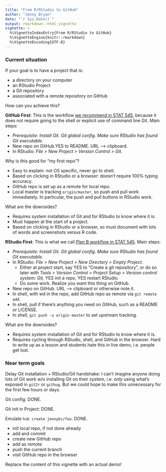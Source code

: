 ```yaml
---
title: "From R/RStudio to GitHub"
author: "Jenny Bryan"
date: "`r Sys.Date()`"
output: rmarkdown::html_vignette
vignette: >
  %\VignetteIndexEntry{From R/RStudio to GitHub}
  %\VignetteEngine{knitr::rmarkdown}
  %\VignetteEncoding{UTF-8}
---
```


### Current situation

If your goal is to have a project that is:

  * a directory on your computer
  * an RStudio Project
  * a Git repository
  * associated with a remote repository on GitHub

How can you achieve this?

__GitHub First__: This is the workflow [we recommend in STAT 545](http://stat545-ubc.github.io/git07_git-github-rstudio.html), because it does not require going to the shell or explicit use of command line Git. Main steps:

  * *Prerequisite: Install Git. Git global config. Make sure RStudio has found Git executable.*
  * New repo on GitHub.YES to README. URL --> clipboard.
  * In RStudio: *File > New Project > Version Control > Git*.
  
Why is this good for "my first repo"?

  * Easy to explain: not OS specific, never go to shell.
  * Based on clicking in RStudio or a browser: doesn't require 100% typing accuracy.
  * GitHub repo is set up as a remote for local repo.
  * Local master is tracking `origin/master`, so push and pull work immediately. In particular, the push and pull buttons in RStudio work.

What are the downsides?

  * Requires system installation of Git and for RStudio to know where it is.
  * Must happen at the start of a project.
  * Based on clicking in RStudio or a browser, so must document with lots of words and screenshots versus R code.

__RStudio First__: This is what we call [Plan B workflow in STAT 545](http://stat545-ubc.github.io/git07_git-github-rstudio.html). Main steps:

  * *Prerequisite: Install Git. Git global config. Make sure RStudio has found Git executable.*
  * In RStudio: *File > New Project > New Directory > Empty Project*.
    - Either at project start, say YES to "Create a git repository", or do so later with *Tools > Version Control > Project Setup > Version control system: Git,* YES init a repo, YES restart RStudio.
    - Do some work. Realize you want this thing on GitHub.
  * New repo on GitHub. URL --> clipboard or otherwise note it.
  * In shell, with wd in the repo, add GitHub repo as remote via `git remote add`.
  * In shell, pull if there's anything you need on GitHub, such as a README or LICENSE.
  * In shell, `git push -u origin master` to set upstream tracking.

What are the downsides?

  * Requires system installation of Git and for RStudio to know where it is.
  * Requires cycling through RStudio, shell, and GitHub in the browser. Hard to write up as a lesson and students hate this in live demo, i.e. people get lost.
  
### Near term goals

Delay Git installation + RStudio/Git handshake: I can't imagine anyone doing lots of Git work w/o installing Git on their system, i.e. *only* using what's exposed in `git2r` or `githug`. But we could hope to make this unnecessary for the first few hours or days.

Git config: DONE.

Git init in Project: DONE.

Emulate `hub create jennybc/foo`. DONE.

  - init local repo, if not done already
  - add and commit
  - create new GitHub repo
  - add as remote
  - push the current branch
  - visit GitHub repo in the browser

Replace the content of this vignette with an actual demo!
